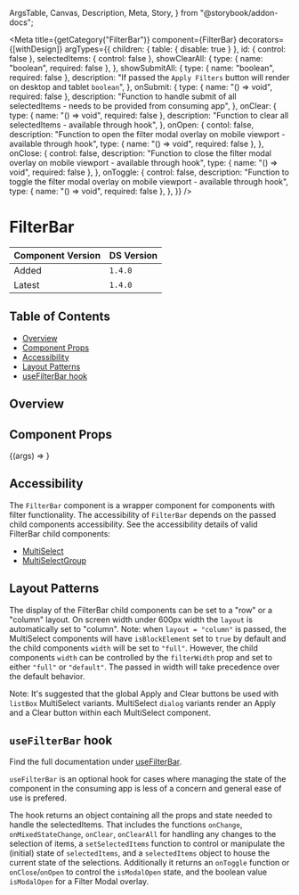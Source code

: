   ArgsTable,
  Canvas,
  Description,
  Meta,
  Story,
} from "@storybook/addon-docs";


<Meta
  title={getCategory("FilterBar")}
  component={FilterBar}
  decorators={[withDesign]}
  argTypes={{
    children: { table: { disable: true } },
    id: { control: false },
    selectedItems: { control: false },
    showClearAll: {
      type: { name: "boolean", required: false },
    },
    showSubmitAll: {
      type: { name: "boolean", required: false },
      description:
        "If passed the `Apply Filters` button will render on desktop and tablet `boolean`",
    },
    onSubmit: {
      type: { name: "() => void", required: false },
      description:
        "Function to handle submit of all selectedItems - needs to be provided from consuming app",
    },
    onClear: {
      type: { name: "() => void", required: false },
      description:
        "Function to clear all selectedItems - available through hook",
    },
    onOpen: {
      contol: false,
      description:
        "Function to open the filter modal overlay on mobile viewport - available through hook",
      type: { name: "() => void", required: false },
    },
    onClose: {
      control: false,
      description:
        "Function to close the filter modal overlay on mobile viewport - available through hook",
      type: { name: "() => void", required: false },
    },
    onToggle: {
      control: false,
      description:
        "Function to toggle the filter modal overlay on mobile viewport - available through hook",
      type: { name: "() => void", required: false },
    },
  }}
/>

# FilterBar

| Component Version | DS Version |
| ----------------- | ---------- |
| Added             | `1.4.0`    |
| Latest            | `1.4.0`    |

## Table of Contents

- [Overview](#overview)
- [Component Props](#component-props)
- [Accessibility](#accessibility)
- [Layout Patterns](#layout-patterns)
- [useFilterBar hook](#usefilterbar-hook)

## Overview

<Description of={FilterBar} />

## Component Props

<Canvas withToolbar>
  <Story
    name="FilterBar"
    args={{
      id: "filterbar-id",
      headingText: "FilterBar",
      layout: "row",
      showClearAll: "false",
      showSubmitAll: "false",
    }}
  >
    {(args) => <story.FilterBarStory {...args} />}
  </Story>
</Canvas>

<ArgsTable story="FilterBar" />

## Accessibility

The `FilterBar` component is a wrapper component for components with filter functionality.
The accessibility of `FilterBar` depends on the passed child components accessibility.
See the accessibility details of valid FilterBar child components:

- [MultiSelect](https://nypl.github.io/nypl-design-system/reservoir/v1/?path=/docs/components-form-elements-multiselect--multi-select-list-box#accessibility)
- [MultiSelectGroup](https://nypl.github.io/nypl-design-system/reservoir/v1/?path=/docs/components-form-elements-multiselectgroup--multi-select-group#accessibility)

## Layout Patterns

The display of the FilterBar child components can be set to a "row" or a "column" layout.
On screen width under 600px width the `layout` is automatically set to "column".
Note: when `layout = "column"` is passed, the MultiSelect components will have `isBlockElement` set to `true` by default and the child components `width` will be set to `"full"`.
However, the child components `width` can be controlled by the `filterWidth` prop and set to either `"full"` or `"default"`.
The passed in width will take precedence over the default behavior.

Note: It's suggested that the global Apply and Clear buttons be used with `listBox` MultiSelect variants.
MultiSelect `dialog` variants render an Apply and a Clear button within each MultiSelect component.

<Canvas>
  <DSProvider>
    <story.FilterBarLayoutStory />
  </DSProvider>
</Canvas>

## `useFilterBar` hook

Find the full documentation under [useFilterBar](https://nypl.github.io/nypl-design-system/reservoir/v1/?path=/story/hooks-usefilterbar--page).

`useFilterBar` is an optional hook for
cases where managing the state of the component in the consuming app is less
of a concern and general ease of use is prefered.

The hook returns an object containing all the props and state needed to handle the selectedItems.
That includes the functions `onChange`, `onMixedStateChange`, `onClear`, `onClearAll` for handling any changes to the selection of items,
a `setSelectedItems` function to control or manipulate the (initial) state of `selectedItems`, and a `selectedItems` object to house the current state of the selections.
Additionally it returns an `onToggle` function or `onClose`/`onOpen` to control the `isModalOpen` state, and the boolean value `isModalOpen` for a Filter Modal overlay.
